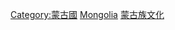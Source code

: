 {{Commonscat|Culture of Mongolia}}

[[Category:蒙古國|Category:蒙古國]]
[[Category:亚洲各国文化|Mongolia]]
[[Category:蒙古族文化|]]